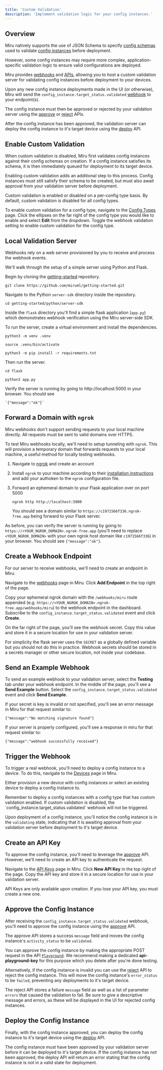 ```yaml
---
title: 'Custom Validation'
description: 'Implement validation logic for your config instances.'
---
```


## Overview

Miru natively supports the use of JSON Schema to specify [config schemas](/docs/home/basics/vocabulary#config-schema) used to validate [config instances](/docs/home/basics/vocabulary#config-instance) before deployment. 

However, some config instances may require more complex, application-specific validation logic to ensure valid configurations are deployed.

Miru provides [webhooks](/webhooks-reference) and [APIs](/docs/api-reference/server-side), allowing you to host a custom validation server for validating config instances before deployment to your devices.

Upon any new config instance deployments made in the UI (or otherwise), Miru will send the `config_instance.target_status.validated` [webhook](/webhooks-reference/config-instances/target-status-validated) to your endpoint(s). 

The config instance must then be approved or rejected by your validation server using the [approve](/docs/api-reference/server-side/config-instances/approve) or [reject](/docs/api-reference/server-side/config-instances/reject) APIs. 

After the config instance has been approved, the validation server can deploy the config instance to it's target device using the [deploy](/docs/api-reference/server-side/config-instances/deploy) API.


## Enable Custom Validation
When custom validation is disabled, Miru first validates config instances against their config schemas on creation. If a config instance satisfies its schema, it is then immediately queued for deployment to its target device.

Enabling custom validation adds an additional step to this process. Config instances must still satisfy their schema to be created, but must also await approval from your validation server before deployment. 

Custom validation is enabled or disabled on a per-config type basis. By default, custom validation is disabled for all config types.

To enable custom validation for a config type, navigate to the [Config Types](https://configs.miruml.com/configs) page. Click the ellipses on the far right of the config type you would like to enable and select **Edit** from the dropdown. Toggle the webhook validation setting to enable custom validation for the config type.

## Local Validation Server
Webhooks rely on a web server provisioned by you to receive and process the webhook events.

We'll walk through the setup of a simple server using Python and Flask.

Begin by cloning the [getting-started](https://github.com/miruml/getting-started) repository.

```
git clone https://github.com/miruml/getting-started.git
```

Navigate to the Python `server-sdk` directory inside the repository.

```
cd getting-started/python/server-sdk
```

Inside the `flask` directory you'll find a simple flask application (`app.py`) which demonstrates webhook verification using the Miru server-side SDK.

To run the server, create a virtual environment and install the dependencies.

```
python3 -m venv .venv
```
```
source .venv/bin/activate
```
```
python3 -m pip install -r requirements.txt
```

Then run the server.

```
cd flask
```
```
python3 app.py
```

Verify the server is running by going to http://localhost:5000 in your browser. You should see 

    `{"message":"ok"}`
 

## Forward a Domain with `ngrok`

Miru webhooks don't support sending requests to your local machine directly. All requests must be sent to valid domains over HTTPS. 

To test Miru webhooks locally, we'll need to setup tunneling with `ngrok`. This will provision a temporary domain that forwards requests to your local machine, a useful method for locally testing webhooks.

1. Navigate to [ngrok](https://ngrok.com/) and create an account

1. Install `ngrok` to your machine according to their [installation instructions](https://dashboard.ngrok.com/get-started/setup/linux) and add your authoken to the `ngrok` configuration file.

1. Forward an ephemeral domain to your Flask application over on port 5000

    ```
    ngrok http http://localhost:5000
    ```

    You should see a domain similar to `https://c1971566f336.ngrok-free.app` being forward to your Flask server.

As before, you can verify the server is running by going to `https://<YOUR_NGROK_DOMAIN>.ngrok-free.app` (you'll need to replace `<YOUR_NGROK_DOMAIN>`  with your own ngrok host domain like `c1971566f336`) in your browser. You should see `{"message":"ok"}`.

## Create a Webhook Endpoint

For our server to receive webhooks, we'll need to create an endpoint in Miru.

Navigate to the [webhooks](https://configs.miruml.com/webhooks) page in Miru. Click **Add Endpoint** in the top right of the page.

Copy your ephemeral ngrok domain with the `/webhooks/miru` route appended (e.g. `https://<YOUR_NGROK_DOMAIN>.ngrok-free.app/webhooks/miru`) to the webhook endpoint in the dashboard. Subscribe to the `config_instance.target_status.validated` event and click **Create**.

On the far right of the page, you'll see the webhook secret. Copy this value and store it in a secure location for use in your validation server. 

For simplicity the flask server uses the `SECRET` as a globally defined variable but you should not do this in practice. Webhook secrets should be stored in a secrets manager or other secure location, not inside your codebase.

## Send an Example Webhook
To send an example webhook to your validation server, select the **Testing** tab under your webhook endpoint. In the middle of the page, you'll see a **Send Example** button. Select the `config_instance.target_status.validated` event and click **Send Example**.

If your secret is key is invalid or not specified, you'll see an error message in Miru for that request similar to:

```
{"message":"No matching signature found"}
```

If your server is properly configured, you'll see a response in miru for that request similar to:

```
{"message":"webhook successfully received"}
```

## Trigger the Webhook
To trigger a real webhook, you'll need to deploy a config instance to a device. To do this, navigate to the [Devices](https://configs.miruml.com/devices) page in Miru.

Either provision a new device with config instances or select an existing device to deploy a config instance to.

<Warning>
    Remember to deploy a config instances with a config type that has custom validation enabled. If custom validation is disabled, the `config_instance.target_status.validated` webhook will not be triggered.
</Warning>

Upon deployment of a config instance, you'll notice the config instance is in the `validating` state, indicating that it is awaiting approval from your validation server before deployment to it's target device.


## Create an API Key

To approve the config instance, you'll need to leverage the [approve](/docs/api-reference/server-side/config-instances/approve) API. However, we'll need to create an API key to authenticate the request.

Navigate to the [API Keys](https://configs.miruml.com/secrets/api-keys) page in Miru. Click **New API Key** in the top right of the page. Copy the API key and store it in a secure location for use in your validation server.

<Warning>
    API Keys are only available upon creation. If you lose your API key, you must create a new one.
</Warning>

## Approve the Config Instance

After receiving the `config_instance.target_status.validated` webhook, you'll need to approve the config instance using the [approve](/docs/api-reference/server-side/config-instances/approve) API.

The approve API stores a success `message` field and moves the config instance's `activity_status` to be `validated`.

You can approve the config instance by making the appropriate POST request in the API [`Playground`](/docs/api-reference/server-side/config-instances/approve?playground=open). We recommend making a dedicated **api-playground-key** for this purpose which you delete after you're done testing.

Alternatively, if the config instance is invalid you can use the [reject](/docs/api-reference/server-side/config-instances/reject) API to reject the config instance. This will move the config instance's `error_status` to be `failed`, preventing any deployments to it's target device.

The reject API stores a failure `message` field as well as a list of parameter `errors` that caused the validation to fail. Be sure to give a descriptive message and errors, as these will be displayed in the UI for rejected config instances.


## Deploy the Config Instance

Finally, with the config instance approved, you can deploy the config instance to it's target device using the [deploy](/docs/api-reference/server-side/config-instances/deploy) API.

The config instance must have been approved by your validation server before it can be deployed to it's target device. If the config instance has not been approved, the deploy API will return an error stating that the config instance is not in a valid state for deployment.